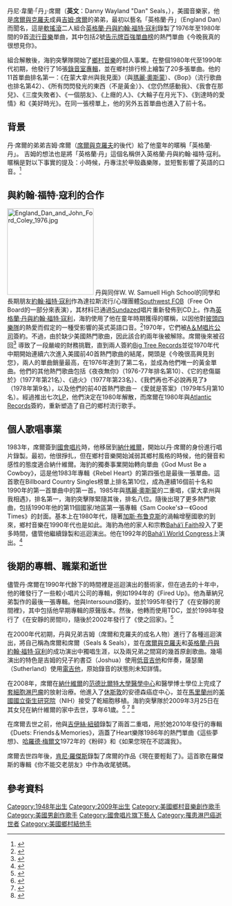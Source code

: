 {{Infobox musical artist
| name = 丹·席爾<br>Dan Seals
| image = 
| caption = 
| image_size =
| background = 歌手
| birth_name = 丹尼·韋蘭·席爾<br>Danny Wayland Seals
| alias =英格蘭·丹（England Dan）
| birth_date = {{birth date|1948|2|8}}
| birth_place = {{USA}}[[德薩斯州|德薩斯州]][[麥卡米|麥卡米]]
| death_date = {{death date and age|2009|3|25|1948|2|8}}
| death_place = {{USA}}[[田納西州|田納西州]][[納什維爾_(田納西州)|納什維爾]]
| instrument = 人聲、吉他、薩克管
| genre = [[鄉村音樂|鄉村音樂]]、[[軟搖滾|軟搖滾]]
| occupation = 歌手、詞曲作者、音樂家
| years_active = 1970年至2009年
| label = [[Atlantic_Records|Atlantic]]、[[Liberty_Records|Liberty]]、[[國會音樂集團|國會唱片]]、[[Warner_Bros._Records|Warner Bros.]]、Intersound 、TDC、光年
| associated_acts = [[吉姆·席爾|吉姆·席爾]]、[[約翰·福特·寇利|約翰·福特·寇利]]、[[Johnny_Duncan（鄉村音樂藝術家）|Johnny Duncan]]、[[Brady_Seals|Brady Seals]]、[[Troy_Seals|Troy Seals]]
| website =
}}
丹尼·韋蘭·「丹」·席爾（'''英文'''：Danny Wayland "Dan" Seals，{{bd|1948年|2月8日|2009年|3月25日}}），美國音樂家，他是[[席爾與克羅夫|席爾與克羅夫]]成員[[吉姆·席爾|吉姆·席爾]]的弟弟，最初以藝名「英格蘭·丹」（England Dan）而聞名，這是[[軟搖滾|軟搖滾]]二人組合[[英格蘭·丹與約翰·福特·寇利|英格蘭·丹與約翰·福特·寇利]]錄製了1976年至1980年間的9首[[流行音樂|流行音樂]]單曲，其中包括2號[[告示牌百強單曲榜|告示牌百強單曲榜]]的熱門單曲《今晚我真的很想見你》。

組合解散後，海豹突擊隊開始了[[鄉村音樂|鄉村音樂]]的個人事業。在整個1980年代至1990年代初期，他發行了16張[[錄音室專輯|錄音室專輯]]，並在鄉村排行榜上繪製了20多張單曲。他的11首單曲排名第一：《在蒙大拿州與我見面》（與[[瑪麗‧奧斯蒙|瑪麗‧奧斯蒙]]）、《Bop》（流行歌曲也排名第42）、《所有閃閃發光的東西（不是黃金）》、《您仍然感動我》、《我會在那兒》、《三度失敗者》、《一個朋友》、《上癮的人》、《大輪子在月光下》、《到達時的愛情》和《美好時光》。在同一張榜單上，他的另外五首單曲也進入了前十名。

==背景==
丹·席爾的弟弟吉姆·席爾（[[席爾與克羅夫|席爾與克羅夫]]的後代）給了他童年的暱稱「英格蘭·丹」。 吉姆的想法也是將「英格蘭·丹」這個名稱併入英格蘭·丹與約翰·福特·寇利。暱稱是對以下事實的提及：小時候，丹專注於甲殼蟲樂隊，並短暫影響了英語的口音。<ref>{{cite web|url=http://www.bluedesert.dk/dancoley.html|title=ENGENG DAN＆JOHN FORD COLEY|website=Bluedesert.dk|accessdate=2020-11-29|archive-date=2020-10-25|archive-url=https://web.archive.org/web/20201025013707/https://www.bluedesert.dk/dancoley.html|dead-url=no}}</ref>

==與約翰·福特·寇利的合作==
{{Main|英格蘭·丹與約翰·福特·寇利}}
[[File:England_Dan_and_John_Ford_Coley_1976.jpg|200px]]
丹與同伴W. W. Samuell High School的同學和長期朋友[[約翰·福特·寇利|約翰·福特·寇利]]作為達拉斯流行/心理團體[[Southwest_FOB|Southwest FOB]]（Free On Board的一部分來表演），其材料已通過[[Sundazed_Records|Sundazed]]唱片重新發佈到CD上。作為[[英格蘭·丹與約翰·福特·寇利|英格蘭·丹與約翰·福特·寇利]]，海豹使用了他在童年時期獲得的暱稱，以因他對[[披頭四樂隊|披頭四樂隊]]的熱愛而假定的一種受影響的英式英語口音。<ref>{{cite web|author=Pore-Lee-Dunn Productions|URL=http://www.classicbands.com/england.html|title=England Dan and John Ford Coley|website=Classicbands.com|date=|accessdate=2020-11-29|archive-date=2020-10-10|archive-url=https://web.archive.org/web/20201010160049/http://www.classicbands.com/england.html|dead-url=no}}</ref>1970年，它們被[[A＆M唱片公司|A＆M唱片公司]]簽約。不過，由於缺少美國熱門歌曲，因此該合約兩年後被解除。席爾後來被召回<ref>{{cite web|url=https://www.telegraph.co.uk/news/obituaries/culture-obituaries/music-obituaries/5132594/Dan-Seals.html|title=Dan Seals|date=2009-04-09|website=Telegraph.co.uk|accessdate=2020-11-29|archive-date=2020-12-09|archive-url=https://web.archive.org/web/20201209231248/https://www.telegraph.co.uk/news/obituaries/culture-obituaries/music-obituaries/5132594/Dan-Seals.html|dead-url=no}}</ref>
導致了一段嚴峻的財務挑戰，直到兩人簽約[[Big_Tree_Records|Big Tree Records]]並從1970年代中期開始連續六次進入美國前40首熱門歌曲的結尾，開頭是《今晚很高興見到您》，兩人的單曲銷量最高，在1976年達到了第二名，並成為他們唯一的黃金單曲。他們的其他熱門歌曲包括《夜夜無你》（1976-77年排名第10）、《它的悲傷屬於》（1977年第21名）、《過火》（1977年第23名）、《我們再也不必說再見了》（1978年第9名），以及他們的前40首熱門歌曲－《愛就是答案》（1979年5月第10名）。經過推出七次[[LP專輯|LP]]，他們決定在1980年解散，而席爾在1980年與[[Atlantic_Records|Atlantic Records]]簽約，重新塑造了自己的鄉村流行歌手。

==個人歌唱事業==
1983年，席爾簽到[[國會唱片|國會唱片]]時，他移居到[[納什維爾_(田納西州)|納什維爾]]，開始以丹·席爾的身份進行唱片錄製。最初，他很掙扎，但在鄉村音樂開始減弱其鄉村風格的時候，他的聲音和感性的態度適合納什維爾。海豹的獨奏事業開始轉向單曲《God Must Be a Cowboy》，這是他1983年專輯《Rebel Heart》的第四張也是最後一張單曲。這首歌在Billboard Country Singles榜單上排名第10位，成為連續16個前十名和1990年的第一首單曲中的第一首。1985年與[[瑪麗‧奧斯蒙|瑪麗‧奧斯蒙]]的二重唱，《蒙大拿州與我相遇》，排名第一，海豹突擊隊緊隨其後，排名八位。隨後出現了更多熱門歌曲，包括1990年他的第11個國家/地區第一張專輯《Sam Cooke's》－《Good Times》的封面。基本上在1980年代，隨著[[加斯·布鲁克斯|加斯·布鲁克斯]]的渦輪增壓國歌的到來，鄉村音樂在1990年代也是如此。海豹為他的家人和宗教[[Baháʼí_Faith|Baháʼí Faith]]投入了更多時間，儘管他繼續錄製和巡迴演出。他在1992年的[[Baháʼí_World_Congress|Baháʼí World Congress]]上演出。<ref>{{Cite news|url=https://www.theguardian.com/music/2009/apr/07/obituary-dan-seals|title=Dan Seals|last=Cartwright|first=Garth|date=2009-04-06|newspaper=The Guardian|language=en-GB|issn=0261-3077|accessdate=2020-11-29|archive-date=2020-12-10|archive-url=https://web.archive.org/web/20201210103221/https://www.theguardian.com/music/2009/apr/07/obituary-dan-seals|dead-url=no}}</ref> 

==後期的專輯、職業和逝世==
儘管丹·席爾在1990年代餘下的時間裡是巡迴演出的藝術家，但在過去的十年中，他的確發行了一些較小唱片公司的專輯，例如1994年的《Fired Up》。他為華納兄弟製作的最後一張專輯。他與Intersound簽約，並於1995年發行了《在安靜的房間裡》，其中包括他早期專輯的原聲版本。然後，他轉而使用TDC，並於1998年發行了《在安靜的房間II》，隨後於2002年發行了《使之回家》。<ref>{{cite web|url=http://www.cmt.com/artists/az/seals_dan/bio.jhtml|title=CMT.com：Dan Seals: Biography|work=CMT 6|accessdate=2020-11-29|archive-date=2012-11-03|archive-url=https://web.archive.org/web/20121103024933/http://www.cmt.com/artists/az/seals_dan/bio.jhtml|dead-url=no}}</ref>

在2000年代初期，丹與兄弟吉姆（席爾和克羅夫的成名人物）進行了各種巡迴演出，將自己稱為席爾和席爾（Seals & Seals），並在[[席爾與克羅夫|席爾與克羅夫]]和[[英格蘭·丹與約翰·福特·寇利|英格蘭·丹與約翰·福特·寇利]]的成功演出中獨唱生涯，以及兩兄弟之間寫的幾首原創歌曲。幾場演出的特色是吉姆的兒子約書亞（Joshua）使用[[低音吉他|低音吉他]]和伴奏，薩瑟蘭（Sutherland）使用[[電吉他|電吉他]]，原始錄音的狀態則未知詳情。

在2008年，席爾在[[納什維爾|納什維爾]]的[[范德比爾特大學醫學中心|范德比爾特大學醫學中心]]和醫學博士學位上完成了[[套細胞淋巴瘤|套細胞淋巴瘤]]的放射治療。他進入了[[休斯敦|休斯敦]]的安德森癌症中心，並在[[馬里蘭州|馬里蘭州]]的[[美國國立衛生研究院|美國國立衛生研究院]]（NIH）接受了乾細胞移植。海豹突擊隊於2009年3月25日在其女兒在納什維爾的家中去世，享年61歲。<ref>{{cite web|url=http://www.sealsandseals.com/|date=2011-08-25|title=Dan Seals Memorial|website=SealsandSeals.com|accessdate=2020-11-29|archive-date=2011-08-25|archive-url=https://web.archive.org/web/20110825155515/http://www.sealsandseals.com/|dead-url=no}}</ref> <ref>{{cite web|url= http://bahaisonline.net/index2.php?option=com_content＆do_pdf=1＆id=2302|title= Archived copy|accessdate= 2020-12-14|archive-date= 2020-12-09|archive-url= https://web.archive.org/web/20201209022707/http://bahaisonline.net/index2.php?option=com_content%EF%BC%86do_pdf=1%EF%BC%86id=2302|dead-url= no}}</ref> <ref>{{cite web|url=https://www.nytimes.com/2009/03/27/arts/music/27seals.html|title=Dan Seals, Known as England Dan of Pop-Folk Duo, Dies at 61|first=Bill|last=Friskics-Warren|date=2009-03-26|website=Nytimes.com|accessdate=2020-11-29|archive-date=2018-11-24|archive-url=https://web.archive.org/web/20181124174716/https://www.nytimes.com/2009/03/27/arts/music/27seals.html|dead-url=no}}</ref>

在席爾去世之前，他與[[吉伊絲·紐頓|吉伊絲·紐頓]]錄製了兩首二重唱，用於她2010年發行的專輯《Duets: Friends＆Memories》，涵蓋了Heart樂隊1986年的熱門單曲《這些夢想》、[[哈羅德·梅爾文|哈羅德·梅爾文]]1972年的《粉碎》和《如果您現在不認識我》。

席爾去世四年後，[[肯尼·羅傑斯|肯尼·羅傑斯]]錄製了席爾的作品《現在要輕鬆了》。這首歌在羅傑斯的專輯《你不能交老朋友》中作為收尾號碼。

==參考資料==
{{Reflist}}

[[Category:1948年出生|Category:1948年出生]]
[[Category:2009年出生|Category:2009年出生]]
[[Category:美國鄉村音樂創作歌手|Category:美國鄉村音樂創作歌手]]
[[Category:美國男創作歌手|Category:美國男創作歌手]]
[[Category:國會唱片旗下藝人|Category:國會唱片旗下藝人]]
[[Category:罹患淋巴癌逝世者|Category:罹患淋巴癌逝世者]]
[[Category:美國鄉村結他手|Category:美國鄉村結他手]]